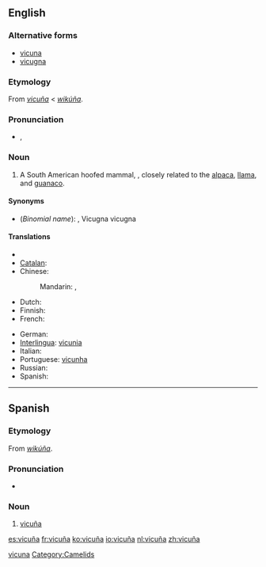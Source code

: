{{also|vicuna}}
==English==
{{wikipedia}}

===Alternative forms===
* [[vicuna]]
* [[vicugna]]

===Etymology===
From {{etyl|es}} ''[[#Spanish|vicuña]]'' < {{etyl|qwe|en}} ''[[wikúña]]''.

===Pronunciation===
* {{IPA|/vɪˈkuːnjə/}}, {{SAMPA|/vI"kunj@/}}

===Noun===
{{en-noun}}

# A South American hoofed mammal, {{spelink|Vicugna vicugna}}, closely related to the [[alpaca]], [[llama]], and [[guanaco]].

====Synonyms====
* (''Binomial name''): {{spelink|Lama vicugna}}, Vicugna vicugna

====Translations====
{{trans-top|vicuña}}
* {{trreq|Arabic}}
* [[Catalan]]: {{t|ca|vicunya|m}}
* Chinese:
*: Mandarin: {{t|cmn|小羊駝|sc=Hani}}, {{t|cmn|小羊驼|tr=xiǎoyángtuó|sc=Hani}}
* Dutch: {{t-|nl|vicuña|m}}
* Finnish: {{t-|fi|vikunja}}
* French: {{t+|fr|vigogne|m}}
{{trans-mid}}
* German: {{t|de|Vikunja|n}}
* [[Interlingua]]: [[vicunia]]
* Italian: {{t-|it|vigogna|f}}
* Portuguese: [[vicunha]] {{f}}
* Russian: {{t+|ru|викунья}}
* Spanish: {{t-|es|vicuña|f}}
{{trans-bottom}}

[[Category:English terms spelled with Ñ|vicuna]]
[[Category:Camelids]]

----

==Spanish==

===Etymology===
From {{etyl|qwe|es}} ''[[wikúña]]''.

===Pronunciation===
* {{IPA|/biˈkuɲa/|lang=es}}

===Noun===
{{es-noun-f}}

# [[#English|vicuña]]

[[es:vicuña]]
[[fr:vicuña]]
[[ko:vicuña]]
[[io:vicuña]]
[[nl:vicuña]]
[[zh:vicuña]]